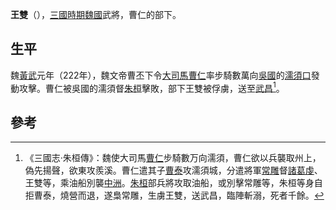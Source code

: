 {{Other uses list|三国时期曹魏曹仁部将王双|三国时期曹魏曹真部将王双|王双 (曹真部将)|中國大陆演員王双|王双 (演员)}}

'''王雙'''（{{bd|？||？|catIdx=W}}），[[三國時期|三國時期]][[魏國|魏國]]武將，曹仁的部下。

== 生平 ==
魏[[黃武|黃武]]元年（222年），魏文帝曹丕下令[[大司馬|大司馬]][[曹仁|曹仁]]率步騎數萬向[[吳國|吳國]]的[[濡須之戰_(222-223年)|濡須口]]發動攻擊。曹仁被吳國的濡須督[[朱桓|朱桓]]擊敗，部下王雙被俘虜，送至[[武昌|武昌]]<ref>《三國志·朱桓傳》：魏使大司馬[[曹仁|曹仁]]步騎數万向濡須，曹仁欲以兵襲取州上，偽先揚聲，欲東攻羨溪。曹仁遣其子[[曹泰|曹泰]]攻濡須城，分遣將軍[[常雕|常雕]]督[[諸葛虔|諸葛虔]]、王雙等，乘油船別襲[[中洲|中洲]]。[[朱桓|朱桓]]部兵將攻取油船，或別擊常雕等，朱桓等身自拒曹泰，燒營而退，遂梟常雕，生虜王雙，送武昌，臨陣斬溺，死者千餘。</ref>。

== 參考 ==
{{reflist}}